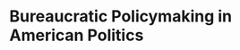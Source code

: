 # Bureaucratic Policymaking in American Politics {#macro}

<!--
See the working paper version of this chapter [_here_](https://judgelord.github.io/dissertation/MacroRulemaking.pdf).

#### Abstract {-}

\SingleSpacing
`readLines(here::here("01-rulamaking/abstract.txt"))` 
\DoubleSpacing
-->
